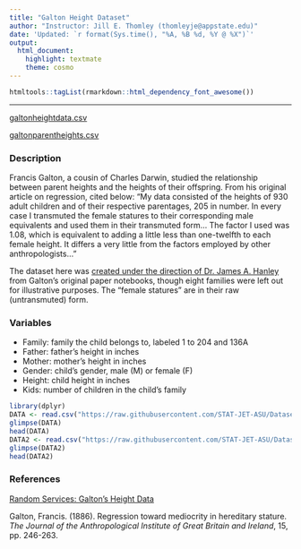 ```yaml
---
title: "Galton Height Dataset"
author: "Instructor: Jill E. Thomley (thomleyje@appstate.edu)"
date: 'Updated: `r format(Sys.time(), "%A, %B %d, %Y @ %X")`'
output: 
  html_document: 
    highlight: textmate
    theme: cosmo
---
```


```r
htmltools::tagList(rmarkdown::html_dependency_font_awesome())
```

<hr>

<i class="fas fa-database"></i> [galtonheightdata.csv](https://raw.githubusercontent.com/STAT-JET-ASU/Datasets/master/Instructor/galtonheightdata.csv)

<i class="fas fa-database"></i> [galtonparentheights.csv](https://raw.githubusercontent.com/STAT-JET-ASU/Datasets/master/Instructor/galtonparentheights.csv)


### Description

Francis Galton, a cousin of Charles Darwin, studied the relationship between parent heights and the heights of their offspring. From his original article on regression, cited below: "My data consisted of the heights of 930 adult children and of their respective parentages, 205 in number. In every case I transmuted the female statures to their corresponding male equivalents and used them in their transmuted form... The factor I used was 1.08, which is equivalent to adding a little less than one-twelfth to each female height. It differs a very little from the factors employed by other anthropologists..." 

The dataset here was [created under the direction of Dr. James A. Hanley](http://www.medicine.mcgill.ca/epidemiology/hanley/galton/) from Galton's original paper notebooks, though eight families were left out for illustrative purposes. The "female statures" are in their raw (untransmuted) form.


### Variables

* Family: family the child belongs to, labeled 1 to 204 and 136A
* Father: father's height in inches
* Mother: mother's height in inches
* Gender: child's gender, male (M) or female (F)
* Height: child height in inches
* Kids: number of children in the child's family

```r
library(dplyr)
DATA <- read.csv("https://raw.githubusercontent.com/STAT-JET-ASU/Datasets/master/Instructor/galtonheightdata.csv")
glimpse(DATA)
head(DATA)
DATA2 <- read.csv("https://raw.githubusercontent.com/STAT-JET-ASU/Datasets/master/Instructor/galtonparentheights.csv")
glimpse(DATA2)
head(DATA2)
```


### References

[Random Services: Galton's Height Data](http://www.randomservices.org/random/data/Galton.html)

Galton, Francis. (1886). Regression toward mediocrity in hereditary stature. _The Journal of the Anthropological Institute of Great Britain and Ireland_, 15, pp. 246-263.

